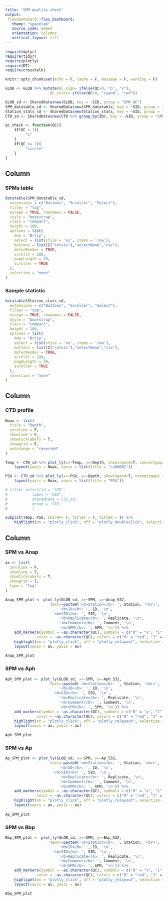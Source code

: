 ```yaml
---
title: 'SPM quality check'
output:
 flexdashboard::flex_dashboard:
   theme: "spacelab"
   source_code: embed
   orientation: columns
   vertical_layout: fill
---
```


```r
require(dplyr)
require(tidyr)
require(plotly)
require(DT)
require(crosstalk)

knitr::opts_chunk$set(echo = F, cache = F, message = F, warning = F)
```

```r
GLOB <- GLOB %>% mutate(QC_sign= ifelse(QC>0, "o", "x"),
				    QC_color= ifelse(QC>0, "cyan4", "red"))

GLOB_sd <- SharedData$new(GLOB, key = ~SID, group = "SPM_QC")
SPM_datatable_sd <- SharedData$new(SPM_datatable, key = ~SID, group = "SPM_QC")
Station_stats_sd <- SharedData$new(Station_stats, key = ~SID, group = "SPM_QC")
CTD_sd <- SharedData$new(CTD %>% group_by(ID), key = ~SID, group = "SPM_QC")
```

```r
qc_check <- function(QC){
	if(QC < 1){
		 "x"
	}
	if(QC >= 1){
		 "circle"
	}
}
```

Column {data-width=300}
-------------------------------------

### SPMs table

```r
datatable(SPM_datatable_sd,
  extensions = c("Buttons", "Scroller", "Select"),
  filter = "top",
  escape = TRUE, rownames = FALSE,
  style = "bootstrap",
  class = "compact",
  height = 100,
  options = list(
    dom = "Brtip",
    select = list(style = 'os', items = 'row'),
    buttons = list(I("colvis"),"selectNone","csv"),
    deferRender = TRUE,
    scrollY = 100,
    pageLength = 30,
    scroller = TRUE
  ),
  selection = "none"
)
```

### Sample statistic

```r
datatable(Station_stats_sd,
  extensions = c("Buttons", "Scroller", "Select"),
  filter = "top",
  escape = TRUE, rownames = FALSE,
  style = "bootstrap",
  class = "compact",
  height = 100,
  options = list(
    dom = "Brtip",
    select = list(style = 'os', items = 'row'),
    buttons = list(I("colvis"),"selectNone","csv"),
    deferRender = TRUE,
    scrollY = 100,
    pageLength = 30,
    scroller = TRUE
  ),
  selection = "none"
)
```
 
Column {data-width=390}
-------------------------------------

### CTD profile 

```r

Noax <- list(
  title = "Depth",
  zeroline = F,
  showline = F,
  showticklabels = T,
  showgrid = F,
  autorange = "reversed"
)

Temp <- CTD_sd %>% plot_ly(x=~Temp, y=~Depth, showlegend=T, connectgaps = F) %>% add_paths() %>%
	layout(yaxis = Noax, xaxis = list(title = "\u00B0C"))

PSU <- CTD_sd %>% plot_ly(x=~PSU, y=~Depth, showlegend=T, connectgaps = F) %>% add_paths() %>%
	layout(yaxis = Noax, xaxis = list(title = "PSU")) 

# filter_select(id = "SID",
# 		    label = "SID",
# 		    sharedData = CTD_sd,
# 		    group = ~SID
# 		    )

subplot(Temp, PSU, shareY= T, titleY = T, titleX = T) %>%
	highlight(on = "plotly_click", off = "plotly_doubleclick", selectize = F, dynamic = F, persistent = F)
```

Column {.tabset}
-------------------------------------

### SPM vs Anap 

```r
ax <- list(
  zeroline = F,
  showline = T,
  showticklabels = T,
  showgrid = T,
  type = "log"
)

Anap_SPM_plot <- plot_ly(GLOB_sd, x=~SPM, y=~Anap_532,
				    text=~paste0('<b>Station</b>: ', Station, '<br>',
				    	'<b>ID</b>: ', ID, '\n',
				     '<b>SID</b>: ', SID, '\n',
				    	'<b>Replicate</b>: ', Replicate, '\n',
				    	'<b>Comment</b>: ', Comment, '\n',
				    	'<b>SPM</b>: ', SPM, '\n')) %>%
	add_markers(symbol = ~as.character(QC), symbols = c("0" = "x", "1" = "o", "2" = "circle-x-open"),
			  color = ~as.character(QC), colors = c("0" = "red", "1" = "cyan4", "2" = "orange")) %>%
	highlight(on = "plotly_click", off = "plotly_relayout", selectize = F, dynamic = F, persistent = F) %>%
	layout(xaxis = ax, yaxis = ax)
	
Anap_SPM_plot
```

### SPM vs Aph

```r
Aph_SPM_plot <- plot_ly(GLOB_sd, x=~SPM, y=~Aph_532,
				    text=~paste0('<b>Station</b>: ', Station, '<br>',
				    	'<b>ID</b>: ', ID, '\n',
				     '<b>SID</b>: ', SID, '\n',
				    	'<b>Replicate</b>: ', Replicate, '\n',
				    	'<b>Comment</b>: ', Comment, '\n',
				    	'<b>SPM</b>: ', SPM, '\n')) %>%
	add_markers(symbol = ~as.character(QC), symbols = c("0" = "x", "1" = "o", "2" = "circle-x-open"),
			  color = ~as.character(QC), colors = c("0" = "red", "1" = "cyan4", "2" = "orange")) %>%
	highlight(on = "plotly_click", off = "plotly_relayout", selectize = F, dynamic = F, persistent = F) %>%
	layout(xaxis = ax, yaxis = ax)
	
Aph_SPM_plot
```

### SPM vs Ap 

```r
Ap_SPM_plot <- plot_ly(GLOB_sd, x=~SPM, y=~Ap_532,
				    text=~paste0('<b>Station</b>: ', Station, '<br>',
				    	'<b>ID</b>: ', ID, '\n',
				     '<b>SID</b>: ', SID, '\n',
				    	'<b>Replicate</b>: ', Replicate, '\n',
				    	'<b>Comment</b>: ', Comment, '\n',
				    	'<b>SPM</b>: ', SPM, '\n')) %>%
	add_markers(symbol = ~as.character(QC), symbols = c("0" = "x", "1" = "o", "2" = "circle-x-open"),
			  color = ~as.character(QC), colors = c("0" = "red", "1" = "cyan4", "2" = "orange")) %>%
	highlight(on = "plotly_click", off = "plotly_relayout", selectize = F, dynamic = F, persistent = F) %>%
	layout(xaxis = ax, yaxis = ax)
	
Ap_SPM_plot
```

### SPM vs Bbp 

```r
Bbp_SPM_plot <- plot_ly(GLOB_sd, x=~SPM, y=~Bbp_532,
				    text=~paste0('<b>Station</b>: ', Station, '<br>',
				    	'<b>ID</b>: ', ID, '\n',
				     '<b>SID</b>: ', SID, '\n',
				    	'<b>Replicate</b>: ', Replicate, '\n',
				    	'<b>Comment</b>: ', Comment, '\n',
				    	'<b>SPM</b>: ', SPM, '\n')) %>%
	add_markers(symbol = ~as.character(QC), symbols = c("0" = "x", "1" = "o", "2" = "circle-x-open"),
			  color = ~as.character(QC), colors = c("0" = "red", "1" = "cyan4", "2" = "orange")) %>%
	highlight(on = "plotly_click", off = "plotly_relayout", selectize = F, dynamic = F, persistent = F) %>%
	layout(xaxis = ax, yaxis = ax)

Bbp_SPM_plot
```

